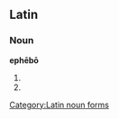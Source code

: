 ==Latin==

===Noun===
'''ephēbō''' {{m}}

# {{inflection of|ephebus#Latin|ephēbus|dat|s}}
# {{inflection of|ephebus#Latin|ephēbus|abl|s}}

[[Category:Latin noun forms]]